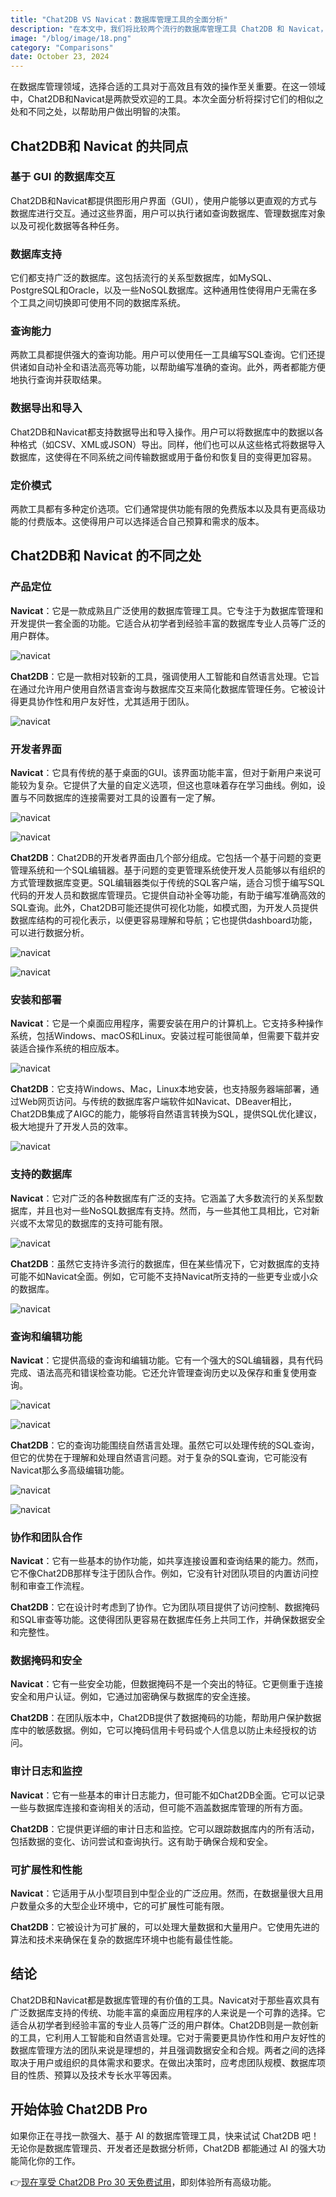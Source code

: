 ```yaml
---
title: "Chat2DB VS Navicat：数据库管理工具的全面分析"
description: "在本文中，我们将比较两个流行的数据库管理工具 Chat2DB 和 Navicat，以帮助您进行评估。"
image: "/blog/image/18.png"
category: "Comparisons"
date: October 23, 2024
---
```


在数据库管理领域，选择合适的工具对于高效且有效的操作至关重要。在这一领域中，Chat2DB和Navicat是两款受欢迎的工具。本次全面分析将探讨它们的相似之处和不同之处，以帮助用户做出明智的决策。

## Chat2DB和 Navicat 的共同点

### 基于 GUI 的数据库交互

Chat2DB和Navicat都提供图形用户界面（GUI），使用户能够以更直观的方式与数据库进行交互。通过这些界面，用户可以执行诸如查询数据库、管理数据库对象以及可视化数据等各种任务。

### 数据库支持

它们都支持广泛的数据库。这包括流行的关系型数据库，如MySQL、PostgreSQL和Oracle，以及一些NoSQL数据库。这种通用性使得用户无需在多个工具之间切换即可使用不同的数据库系统。

### 查询能力

两款工具都提供强大的查询功能。用户可以使用任一工具编写SQL查询。它们还提供诸如自动补全和语法高亮等功能，以帮助编写准确的查询。此外，两者都能方便地执行查询并获取结果。

### 数据导出和导入

Chat2DB和Navicat都支持数据导出和导入操作。用户可以将数据库中的数据以各种格式（如CSV、XML或JSON）导出。同样，他们也可以从这些格式将数据导入数据库，这使得在不同系统之间传输数据或用于备份和恢复目的变得更加容易。

### 定价模式

两款工具都有多种定价选项。它们通常提供功能有限的免费版本以及具有更高级功能的付费版本。这使得用户可以选择适合自己预算和需求的版本。

## Chat2DB和 Navicat 的不同之处

### 产品定位

**Navicat**：它是一款成熟且广泛使用的数据库管理工具。它专注于为数据库管理和开发提供一套全面的功能。它适合从初学者到经验丰富的数据库专业人员等广泛的用户群体。

![navicat](/image/blog/navicat/1.png)

**Chat2DB**：它是一款相对较新的工具，强调使用人工智能和自然语言处理。它旨在通过允许用户使用自然语言查询与数据库交互来简化数据库管理任务。它被设计得更具协作性和用户友好性，尤其适用于团队。

![navicat](/image/blog/navicat/2.png)

### 开发者界面

**Navicat**：它具有传统的基于桌面的GUI。该界面功能丰富，但对于新用户来说可能较为复杂。它提供了大量的自定义选项，但这也意味着存在学习曲线。例如，设置与不同数据库的连接需要对工具的设置有一定了解。

![navicat](/image/blog/navicat/3.png)

![navicat](/image/blog/navicat/4.png)

**Chat2DB**：Chat2DB的开发者界面由几个部分组成。它包括一个基于问题的变更管理系统和一个SQL编辑器。基于问题的变更管理系统使开发人员能够以有组织的方式管理数据库变更。SQL编辑器类似于传统的SQL客户端，适合习惯于编写SQL代码的开发人员和数据库管理员。它提供自动补全等功能，有助于编写准确高效的SQL查询。此外，Chat2DB可能还提供可视化功能，如模式图，为开发人员提供数据库结构的可视化表示，以便更容易理解和导航；它也提供dashboard功能，可以进行数据分析。

![navicat](/image/blog/navicat/5.png)

![navicat](/image/blog/navicat/6.png)

### 安装和部署

**Navicat**：它是一个桌面应用程序，需要安装在用户的计算机上。它支持多种操作系统，包括Windows、macOS和Linux。安装过程可能很简单，但需要下载并安装适合操作系统的相应版本。

![navicat](/image/blog/navicat/7.png)

**Chat2DB**：它支持Windows、Mac，Linux本地安装，也支持服务器端部署，通过Web网页访问。与传统的数据库客户端软件如Navicat、DBeaver相比，Chat2DB集成了AIGC的能力，能够将自然语言转换为SQL，提供SQL优化建议，极大地提升了开发人员的效率。

![navicat](/image/blog/navicat/8.png)

### 支持的数据库

**Navicat**：它对广泛的各种数据库有广泛的支持。它涵盖了大多数流行的关系型数据库，并且也对一些NoSQL数据库有支持。然而，与一些其他工具相比，它对新兴或不太常见的数据库的支持可能有限。

![navicat](/image/blog/navicat/9.png)

**Chat2DB**：虽然它支持许多流行的数据库，但在某些情况下，它对数据库的支持可能不如Navicat全面。例如，它可能不支持Navicat所支持的一些更专业或小众的数据库。

![navicat](/image/blog/navicat/10.png)

### 查询和编辑功能

**Navicat**：它提供高级的查询和编辑功能。它有一个强大的SQL编辑器，具有代码完成、语法高亮和错误检查功能。它还允许管理查询历史以及保存和重复使用查询。

![navicat](/image/blog/navicat/11.png)

![navicat](/image/blog/navicat/12.png)

**Chat2DB**：它的查询功能围绕自然语言处理。虽然它可以处理传统的SQL查询，但它的优势在于理解和处理自然语言问题。对于复杂的SQL查询，它可能没有Navicat那么多高级编辑功能。

![navicat](/image/blog/navicat/13.png)

![navicat](/image/blog/navicat/14.png)

### 协作和团队合作

**Navicat**：它有一些基本的协作功能，如共享连接设置和查询结果的能力。然而，它不像Chat2DB那样专注于团队合作。例如，它没有针对团队项目的内置访问控制和审查工作流程。

**Chat2DB**：它在设计时考虑到了协作。它为团队项目提供了访问控制、数据掩码和SQL审查等功能。这使得团队更容易在数据库任务上共同工作，并确保数据安全和完整性。

### 数据掩码和安全

**Navicat**：它有一些安全功能，但数据掩码不是一个突出的特征。它更侧重于连接安全和用户认证。例如，它通过加密确保与数据库的安全连接。

**Chat2DB**：在团队版本中，Chat2DB提供了数据掩码的功能，帮助用户保护数据库中的敏感数据。例如，它可以掩码信用卡号码或个人信息以防止未经授权的访问。

### 审计日志和监控

**Navicat**：它有一些基本的审计日志能力，但可能不如Chat2DB全面。它可以记录一些与数据库连接和查询相关的活动，但可能不涵盖数据库管理的所有方面。

**Chat2DB**：它提供更详细的审计日志和监控。它可以跟踪数据库内的所有活动，包括数据的变化、访问尝试和查询执行。这有助于确保合规和安全。

### 可扩展性和性能

**Navicat**：它适用于从小型项目到中型企业的广泛应用。然而，在数据量很大且用户数量众多的大型企业环境中，它的可扩展性可能有限。

**Chat2DB**：它被设计为可扩展的，可以处理大量数据和大量用户。它使用先进的算法和技术来确保在复杂的数据库环境中也能有最佳性能。

## 结论

Chat2DB和Navicat都是数据库管理的有价值的工具。Navicat对于那些喜欢具有广泛数据库支持的传统、功能丰富的桌面应用程序的人来说是一个可靠的选择。它适合从初学者到经验丰富的专业人员等广泛的用户群体。Chat2DB则是一款创新的工具，它利用人工智能和自然语言处理。它对于需要更具协作性和用户友好性的数据库管理方法的团队来说是理想的，并且强调数据安全和合规。两者之间的选择取决于用户或组织的具体需求和要求。在做出决策时，应考虑团队规模、数据库项目的性质、预算以及技术专长水平等因素。

## 开始体验 Chat2DB Pro

如果你正在寻找一款强大、基于 AI 的数据库管理工具，快来试试 Chat2DB 吧！无论你是数据库管理员、开发者还是数据分析师，Chat2DB 都能通过 AI 的强大功能简化你的工作。

👉[现在享受 Chat2DB Pro 30 天免费试用](https://chat2db.ai/zh-CN/pricing)，即刻体验所有高级功能。

